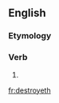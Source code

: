 ==English==

===Etymology===
{{suffix|destroy|eth|lang=en}}

===Verb===
{{en-verb form}}

# {{en-archaic third-person singular of|destroy}}

[[fr:destroyeth]]